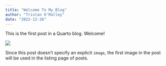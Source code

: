 ```yaml
---
title: "Welcome To My Blog"
author: "Tristan O'Malley"
date: "2022-12-26"
---
```


This is the first post in a Quarto blog. Welcome!

![](thumbnail.jpg)

Since this post doesn't specify an explicit `image`, the first image in the post will be used in the listing page of posts.
